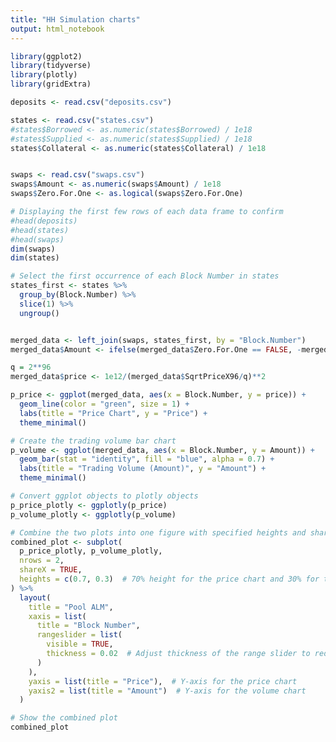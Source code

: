 ```yaml
---
title: "HH Simulation charts"
output: html_notebook
---
```



```r
library(ggplot2)
library(tidyverse)
library(plotly)
library(gridExtra)
```


```r
deposits <- read.csv("deposits.csv")

states <- read.csv("states.csv")
#states$Borrowed <- as.numeric(states$Borrowed) / 1e18
#states$Supplied <- as.numeric(states$Supplied) / 1e18
states$Collateral <- as.numeric(states$Collateral) / 1e18


swaps <- read.csv("swaps.csv")
swaps$Amount <- as.numeric(swaps$Amount) / 1e18
swaps$Zero.For.One <- as.logical(swaps$Zero.For.One)

# Displaying the first few rows of each data frame to confirm
#head(deposits)
#head(states)
#head(swaps)
dim(swaps)
dim(states)
```

```r
# Select the first occurrence of each Block Number in states
states_first <- states %>%
  group_by(Block.Number) %>%
  slice(1) %>%
  ungroup()


merged_data <- left_join(swaps, states_first, by = "Block.Number")
merged_data$Amount <- ifelse(merged_data$Zero.For.One == FALSE, -merged_data$Amount, merged_data$Amount)
```


```r
q = 2**96
merged_data$price <- 1e12/(merged_data$SqrtPriceX96/q)**2
```

```r
p_price <- ggplot(merged_data, aes(x = Block.Number, y = price)) + 
  geom_line(color = "green", size = 1) +
  labs(title = "Price Chart", y = "Price") +
  theme_minimal()

# Create the trading volume bar chart
p_volume <- ggplot(merged_data, aes(x = Block.Number, y = Amount)) +
  geom_bar(stat = "identity", fill = "blue", alpha = 0.7) +
  labs(title = "Trading Volume (Amount)", y = "Amount") +
  theme_minimal()

# Convert ggplot objects to plotly objects
p_price_plotly <- ggplotly(p_price)
p_volume_plotly <- ggplotly(p_volume)

# Combine the two plots into one figure with specified heights and shared x-axis
combined_plot <- subplot(
  p_price_plotly, p_volume_plotly,
  nrows = 2,
  shareX = TRUE,
  heights = c(0.7, 0.3)  # 70% height for the price chart and 30% for the volume chart
) %>%
  layout(
    title = "Pool ALM",
    xaxis = list(
      title = "Block Number", 
      rangeslider = list(
        visible = TRUE, 
        thickness = 0.02  # Adjust thickness of the range slider to reduce height
      )
    ),
    yaxis = list(title = "Price"),  # Y-axis for the price chart
    yaxis2 = list(title = "Amount")  # Y-axis for the volume chart
  )

# Show the combined plot
combined_plot
```



